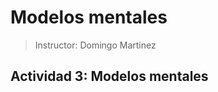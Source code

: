 # Modelos mentales

> Instructor: Domingo Martinez

::: {.callout-note icon="false"}
## Actividad 3: Modelos mentales

# 
:::
